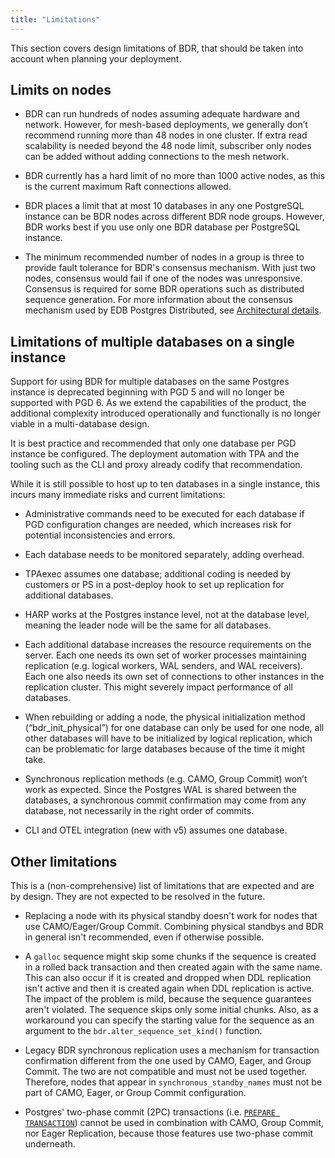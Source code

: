 ```yaml
---
title: "Limitations"
---
```



This section covers design limitations of BDR, that should be taken into account when planning your deployment.

## Limits on nodes

- BDR can run hundreds of nodes assuming adequate hardware and network. However, for mesh-based deployments, we generally don’t recommend running more than 48 nodes in one cluster. If extra read scalability is needed beyond the 48 node limit, subscriber only nodes can be added without adding connections to the mesh network.

- BDR currently has a hard limit of no more than 1000 active nodes, as this is the current maximum Raft connections allowed.

- BDR places a limit that at most 10 databases in any one PostgreSQL instance can be BDR nodes across different BDR node groups. However, BDR works best if you use only one BDR database per PostgreSQL instance.

- The minimum recommended number of nodes in a group is three to provide fault tolerance for BDR's consensus mechanism. With just two nodes, consensus would fail if one of the nodes was unresponsive. Consensus is required for some BDR operations such as distributed sequence generation. For more information about the consensus mechanism used by EDB Postgres Distributed, see [Architectural details](/pgd/4/architectures/#architecture-details).


## Limitations of multiple databases on a single instance

Support for using BDR for multiple databases on the same Postgres instance is deprecated beginning with PGD 5 and will no longer be supported with PGD 6. As we extend the capabilities of the product, the additional complexity introduced operationally and functionally is no longer viable in a multi-database design.

It is best practice and recommended that only one database per PGD instance be configured. The deployment automation with TPA and the tooling such as the CLI and proxy already codify that recommendation. 

While it is still possible to host up to ten databases in a single instance, this incurs many immediate risks and current limitations:

- Administrative commands need to be executed for each database if PGD configuration changes are needed, which increases risk for potential inconsistencies and errors.

- Each database needs to be monitored separately, adding overhead.

- TPAexec assumes one database; additional coding is needed by customers or PS in a post-deploy hook to set up replication for additional databases.

- HARP works at the Postgres instance level, not at the database level, meaning the leader node will be the same for all databases.

- Each additional database increases the resource requirements on the server. Each one needs its own set of worker processes maintaining replication (e.g.  logical workers, WAL senders, and WAL receivers). Each one also needs its own set of connections to other instances in the replication cluster. This might severely impact performance of all databases.

- When rebuilding or adding a node, the physical initialization method (“bdr_init_physical”) for one database can only be used for one node, all other databases will have to be initialized by logical replication, which can be problematic for large databases because of the time it might take.

- Synchronous replication methods (e.g. CAMO, Group Commit) won’t work as expected. Since the Postgres WAL is shared between the databases, a synchronous commit confirmation may come from any database, not necessarily in the right order of commits.

- CLI and OTEL integration (new with v5) assumes one database. 

## Other limitations

This is a (non-comprehensive) list of limitations that are expected and are by design. They are not expected to be resolved in the future.

-   Replacing a node with its physical standby doesn't work for nodes that use CAMO/Eager/Group Commit. Combining physical standbys and BDR in general isn't recommended, even if otherwise possible.

-   A `galloc` sequence might skip some chunks if the sequence is created in a rolled back transaction and then created again with the same name. This can also occur if it is created and dropped when DDL replication isn't active and then it is created again when DDL replication is active. The impact of the problem is mild, because the sequence guarantees aren't violated. The sequence skips only some initial chunks. Also, as a workaround you can specify the starting value for the sequence as an argument to the `bdr.alter_sequence_set_kind()` function.

-   Legacy BDR synchronous replication uses a mechanism for transaction confirmation different from the one used by CAMO, Eager, and Group Commit. The two are not compatible and must not be used together. Therefore, nodes that appear in `synchronous_standby_names` must not be part of CAMO, Eager, or Group Commit configuration.

-   Postgres' two-phase commit (2PC) transactions (i.e. [`PREPARE TRANSACTION`](https://www.postgresql.org/docs/current/sql-prepare-transaction.html)) cannot be used in combination with CAMO, Group Commit, nor Eager Replication, because those features use two-phase commit underneath.
